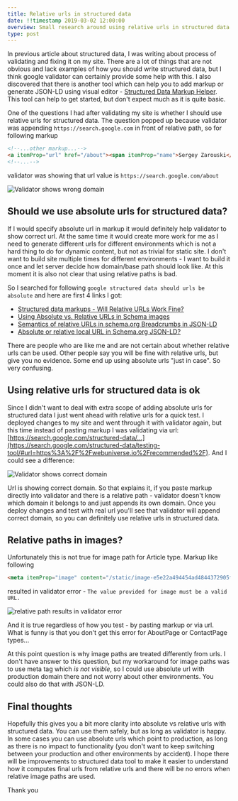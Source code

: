 ```yaml
---
title: Relative urls in structured data
date: !!timestamp 2019-03-02 12:00:00
overview: Small research around using relative urls in structured data
type: post
---
```


In <Link to="analyze-and-fix-structured-data/">previous article</Link> about structured data, I was writing about process of validating and fixing it on my site. There are a lot of things that are not obvious and lack examples of how you should write structured data, but I think google validator can certainly provide some help with this. I also discovered that there is another tool which can help you to add markup or generate JSON-LD using visual editor - [Structured Data Markup Helper](https://www.google.com/webmasters/markup-helper/u/0/). This tool can help to get started, but don't expect much as it is quite basic.

One of the questions I had after validating my site is whether I should use relative urls for structured data. The question popped up because validator was appending `https://search.google.com` in front of relative path, so for following markup
```html
<!--...other markup...-->
<a itemProp="url" href="/about"><span itemProp="name">Sergey Zarouski</span></a>
<!--...-->
``` 
validator was showing that url value is `https://search.google.com/about`

<div style={{textAlign: 'center'}}>
    <img src={imageWithValidatorDomain}
        alt="Validator shows wrong domain" />
</div>

## Should we use absolute urls for structured data?
If I would specify absolute url in markup it would definitely help validator to show correct url. At the same time it would create more work for me as I need to generate different urls for different environments which is not a hard thing to do for dynamic content, but not as trivial for static site. I don't want to build site multiple times for different environments - I want to build it once and let server decide how domain/base path should look like. At this moment it is also not clear that using relative paths is bad. 

So I searched for following `google structured data should urls be absolute` and here are first 4 links I got:
- [Structured data markups - Will Relative URLs Work Fine?](https://productforums.google.com/forum/#!topic/webmasters/fhXH3rz63I4)
- [Using Absolute vs. Relative URLs in Schema images](https://productforums.google.com/forum/#!topic/webmasters/3x1txIIioBc)
- [Semantics of relative URLs in schema.org Breadcrumbs in JSON-LD](https://stackoverflow.com/questions/38434422/semantics-of-relative-urls-in-schema-org-breadcrumbs-in-json-ld)
- [Absolute or relative local URL in Schema.org JSON-LD?](https://webmasters.stackexchange.com/questions/99537/absolute-or-relative-local-url-in-schema-org-json-ld)

There are people who are like me and are not certain about whether relative urls can be used. Other people say you will be fine with relative urls, but give you no evidence. Some end up using absolute urls "just in case". So very confusing.

## Using relative urls for structured data is ok
Since I didn't want to deal with extra scope of adding absolute urls for structured data I just went ahead with relative urls for a quick test. I deployed changes to my site and went through it with validator again, but this time instead of pasting markup I was validating via url: [https://search.google.com/structured-data/...](https://search.google.com/structured-data/testing-tool/#url=https%3A%2F%2Fwebuniverse.io%2Frecommended%2F). And I could see a difference:

<div style={{textAlign: 'center'}}>
    <img src={imageWithCorrectDomain}
        alt="Validator shows correct domain" />
</div>

Url is showing correct domain. So that explains it, if you paste markup directly into validator and there is a relative path - validator doesn't know which domain it belongs to and just appends its own domain. Once you deploy changes and test with real url you'll see that validator will append correct domain, so you can definitely use relative urls in structured data.

## Relative paths in images?
Unfortunately this is not true for image path for Article type. Markup like following
```html
<meta itemProp="image" content="/static/image-e5e22a494454ad4844372905f91d1ac5.jpg" />
```
resulted in validator error - `The value provided for image must be a valid URL.`

<div style={{textAlign: 'center'}}>
    <img src={imagePathError}
        alt="relative path results in validator error" />
</div>

And it is true regardless of how you test - by pasting markup or via url. What is funny is that you don't get this error for AboutPage or ContactPage types... 

At this point question is why image paths are treated differently from urls. I don't have answer to this question, but my workaround for image paths was to use meta tag which _is not visible_, so I could use absolute url with production domain there and not worry about other environments. You could also do that with JSON-LD.

## Final thoughts
Hopefully this gives you a bit more clarity into absolute vs relative urls with structured data. You can use them safely, but as long as validator is happy. In some cases you can use absolute urls which point to production, as long as there is no impact to functionality (you don't want to keep switching between your production and other environments by accident). I hope there will be improvements to structured data tool to make it easier to understand how it computes final urls from relative urls and there will be no errors when relative image paths are used.

Thank you
